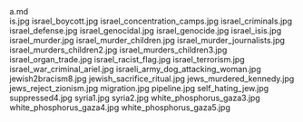     
<div className="w-full md:max-w-[80rem] float-right italic">
	<MD_a_md />
	a.md
</div>
<PopImage className="sm:float-right clear-right m-auto sm:m-1 sm:ml-4" src={JPG_is_jpg} width={384} alt="is.jpg">
	is.jpg
</PopImage>
<PopImage className="sm:float-left clear-left m-auto sm:m-1 sm:mr-4" src={JPG_israel_boycott_jpg} width={384} alt="israel_boycott.jpg">
	israel_boycott.jpg
</PopImage>
<PopImage className="sm:float-right clear-right m-auto sm:m-1 sm:ml-4" src={JPG_israel_concentration_camps_jpg} width={384} alt="israel_concentration_camps.jpg">
	israel_concentration_camps.jpg
</PopImage>
<PopImage className="sm:float-left clear-left m-auto sm:m-1 sm:mr-4" src={JPG_israel_criminals_jpg} width={384} alt="israel_criminals.jpg">
	israel_criminals.jpg
</PopImage>
<PopImage className="sm:float-right clear-right m-auto sm:m-1 sm:ml-4" src={JPG_israel_defense_jpg} width={384} alt="israel_defense.jpg">
	israel_defense.jpg
</PopImage>
<PopImage className="sm:float-left clear-left m-auto sm:m-1 sm:mr-4" src={JPG_israel_genocidal_jpg} width={384} alt="israel_genocidal.jpg">
	israel_genocidal.jpg
</PopImage>
<PopImage className="sm:float-right clear-right m-auto sm:m-1 sm:ml-4" src={JPG_israel_genocide_jpg} width={384} alt="israel_genocide.jpg">
	israel_genocide.jpg
</PopImage>
<PopImage className="sm:float-left clear-left m-auto sm:m-1 sm:mr-4" src={JPG_israel_isis_jpg} width={384} alt="israel_isis.jpg">
	israel_isis.jpg
</PopImage>
<PopImage className="sm:float-right clear-right m-auto sm:m-1 sm:ml-4" src={JPG_israel_murder_jpg} width={384} alt="israel_murder.jpg">
	israel_murder.jpg
</PopImage>
<PopImage className="sm:float-left clear-left m-auto sm:m-1 sm:mr-4" src={JPG_israel_murder_children_jpg} width={384} alt="israel_murder_children.jpg">
	israel_murder_children.jpg
</PopImage>
<PopImage className="sm:float-right clear-right m-auto sm:m-1 sm:ml-4" src={JPG_israel_murder_journalists_jpg} width={384} alt="israel_murder_journalists.jpg">
	israel_murder_journalists.jpg
</PopImage>
<PopImage className="sm:float-left clear-left m-auto sm:m-1 sm:mr-4" src={JPG_israel_murders_children2_jpg} width={384} alt="israel_murders_children2.jpg">
	israel_murders_children2.jpg
</PopImage>
<PopImage className="sm:float-right clear-right m-auto sm:m-1 sm:ml-4" src={JPG_israel_murders_children3_jpg} width={384} alt="israel_murders_children3.jpg">
	israel_murders_children3.jpg
</PopImage>
<PopImage className="sm:float-left clear-left m-auto sm:m-1 sm:mr-4" src={JPG_israel_organ_trade_jpg} width={384} alt="israel_organ_trade.jpg">
	israel_organ_trade.jpg
</PopImage>
<PopImage className="sm:float-right clear-right m-auto sm:m-1 sm:ml-4" src={JPG_israel_racist_flag_jpg} width={384} alt="israel_racist_flag.jpg">
	israel_racist_flag.jpg
</PopImage>
<PopImage className="sm:float-left clear-left m-auto sm:m-1 sm:mr-4" src={JPG_israel_terrorism_jpg} width={384} alt="israel_terrorism.jpg">
	israel_terrorism.jpg
</PopImage>
<PopImage className="sm:float-right clear-right m-auto sm:m-1 sm:ml-4" src={JPG_israel_war_criminal_ariel_jpg} width={384} alt="israel_war_criminal_ariel.jpg">
	israel_war_criminal_ariel.jpg
</PopImage>
<PopImage className="sm:float-left clear-left m-auto sm:m-1 sm:mr-4" src={JPG_israeli_army_dog_attacking_woman_jpg} width={384} alt="israeli_army_dog_attacking_woman.jpg">
	israeli_army_dog_attacking_woman.jpg
</PopImage>
<PopImage className="sm:float-right clear-right m-auto sm:m-1 sm:ml-4" src={JPG_jewish2bracism8_jpg} width={384} alt="jewish2bracism8.jpg">
	jewish2bracism8.jpg
</PopImage>
<PopImage className="sm:float-left clear-left m-auto sm:m-1 sm:mr-4" src={JPG_jewish_sacrifice_ritual_jpg} width={384} alt="jewish_sacrifice_ritual.jpg">
	jewish_sacrifice_ritual.jpg
</PopImage>
<PopImage className="sm:float-right clear-right m-auto sm:m-1 sm:ml-4" src={JPG_jews_murdered_kennedy_jpg} width={384} alt="jews_murdered_kennedy.jpg">
	jews_murdered_kennedy.jpg
</PopImage>
<PopImage className="sm:float-left clear-left m-auto sm:m-1 sm:mr-4" src={JPG_jews_reject_zionism_jpg} width={384} alt="jews_reject_zionism.jpg">
	jews_reject_zionism.jpg
</PopImage>
<PopImage className="sm:float-right clear-right m-auto sm:m-1 sm:ml-4" src={JPG_migration_jpg} width={384} alt="migration.jpg">
	migration.jpg
</PopImage>
<PopImage className="sm:float-left clear-left m-auto sm:m-1 sm:mr-4" src={JPG_pipeline_jpg} width={384} alt="pipeline.jpg">
	pipeline.jpg
</PopImage>
<PopImage className="sm:float-right clear-right m-auto sm:m-1 sm:ml-4" src={JPG_self_hating_jew_jpg} width={384} alt="self_hating_jew.jpg">
	self_hating_jew.jpg
</PopImage>
<PopImage className="sm:float-left clear-left m-auto sm:m-1 sm:mr-4" src={JPG_suppressed4_jpg} width={384} alt="suppressed4.jpg">
	suppressed4.jpg
</PopImage>
<PopImage className="sm:float-right clear-right m-auto sm:m-1 sm:ml-4" src={JPG_syria1_jpg} width={384} alt="syria1.jpg">
	syria1.jpg
</PopImage>
<PopImage className="sm:float-left clear-left m-auto sm:m-1 sm:mr-4" src={JPG_syria2_jpg} width={384} alt="syria2.jpg">
	syria2.jpg
</PopImage>
<PopImage className="sm:float-right clear-right m-auto sm:m-1 sm:ml-4" src={JPG_white_phosphorus_gaza3_jpg} width={384} alt="white_phosphorus_gaza3.jpg">
	white_phosphorus_gaza3.jpg
</PopImage>
<PopImage className="sm:float-left clear-left m-auto sm:m-1 sm:mr-4" src={JPG_white_phosphorus_gaza4_jpg} width={384} alt="white_phosphorus_gaza4.jpg">
	white_phosphorus_gaza4.jpg
</PopImage>
<PopImage className="sm:float-right clear-right m-auto sm:m-1 sm:ml-4" src={JPG_white_phosphorus_gaza5_jpg} width={384} alt="white_phosphorus_gaza5.jpg">
	white_phosphorus_gaza5.jpg
</PopImage>

